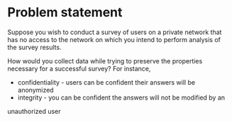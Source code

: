 = Problem statement =
Suppose you wish to conduct a survey of users on a private network that
has no access to the network on which you intend to perform analysis of
the survey results.

How would you collect data while trying to preserve the properties
necessary for a successful survey? For instance,
* confidentiality - users can be confident their answers will be anonymized
* integrity - you can be confident the answers will not be modified by an
unauthorized user
